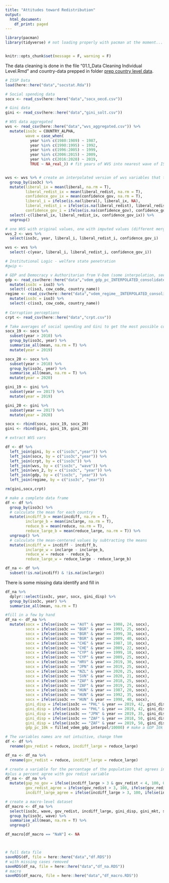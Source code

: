 ```yaml
---
title: "Attitudes toward Redistribution"
output:
  html_document:
    df_print: paged
---
```


```r
library(pacman)
library(tidyverse) # not loading properly with pacman at the moment... load this way for now


knitr::opts_chunk$set(message = F, warning = F)
```



The data cleaning is done in the file "01.1_Data Cleaning Individual Level.Rmd" and country-data prepped in folder [prep country level data](../data/prep country level data/).

```r
# ISSP Data
load(here::here("data","socstat.Rda"))

# Social spending data
socx <- read_csv(here::here("data","socx_oecd.csv"))

# Gini data
gini <- read_csv(here::here("data","gini_solt.csv"))

# WVS data aggregated
wvs <- read_csv(here::here("data","wvs_aggregated.csv")) %>%
  mutate(iso3c = COUNTRY_ALPHA,
         wave = case_when(
           year %in% c(1980:1989) ~ 1987,
           year %in% c(1990:1995) ~ 1992,
           year %in% c(1996:2005) ~ 1999,
           year %in% c(2006:2015) ~ 2009,
           year %in% c(2016:2020) ~ 2019,
           TRUE ~ NA_real_)) # fit years of WVS into nearest wave of ISSP 1987, 1992, 1999, 2009, 2019


wvs <- wvs %>% # create an interpolated version of wvs variables that takes the mean by country to fill in missing - most countries do not change much over time
  group_by(iso3c) %>%
  mutate(liberal_ix = mean(liberal, na.rm = T),
         liberal_redist_ix = mean(liberal_redist, na.rm = T),
         confidence_gov_ix = mean(confidence_gov, na.rm = T),
         liberal_i = ifelse(is.na(liberal), liberal_ix, NA),
         liberal_redist_i = ifelse(is.na(liberal_redist), liberal_redist_ix, NA),
         confidence_gov_i = ifelse(is.na(confidence_gov), confidence_gov_ix, NA)) %>%
  select(-c(liberal_ix, liberal_redist_ix, confidence_gov_ix)) %>%
  ungroup() 

# one WVS with original values, one with imputed values (different merge variables)
wvs_2 <- wvs %>%
  select(iso3c, year, liberal_i, liberal_redist_i, confidence_gov_i)

wvs <- wvs %>%
  select(-c(year, liberal_i, liberal_redist_i, confidence_gov_i))

# Institutional Logic - welfare state penetration
#gwip <- 

# GDP and Democracy v Authoritarian from V-Dem (some interpolation, see Breznau and Lanver 2021)
gdp <- read_csv(here::here("data","vdem_gdp_pc_INTERPOLATED_consolidated.csv")) %>%
  mutate(iso3c = iso3) %>%
  select(-c(iso3, cow_code, country_name))
regime <- read_csv(here::here("data","vdem_regime__INTERPOLATED_consolidated.csv")) %>%
  mutate(iso3c = iso3) %>%
  select(-c(iso3, cow_code, country_name))
  
# Corruption perceptions
crpt <- read_csv(here::here("data","crpt.csv"))

```



```r

# Take averages of social spending and Gini to get the most possible countries
socx_19 <- socx %>%
  subset(year > 2010) %>%
  group_by(iso3c, year) %>%
  summarise_all(mean, na.rm = T) %>%
  mutate(year = 2019)

socx_20 <- socx %>%
  subset(year > 2010) %>%
  group_by(iso3c, year) %>%
  summarise_all(mean, na.rm = T) %>%
  mutate(year = 2020)

gini_19 <- gini %>%
  subset(year == 2017) %>%
  mutate(year = 2019)

gini_20 <- gini %>%
  subset(year == 2017) %>%
  mutate(year = 2020)

socx <- rbind(socx, socx_19, socx_20)
gini <- rbind(gini, gini_19, gini_20)

# extract WVS vars

df <- df %>%
  left_join(gini, by = c("iso3c","year")) %>%
  left_join(socx, by = c("iso3c","year")) %>%
  left_join(crpt, by = c("iso3c")) %>%
  left_join(wvs, by = c("iso3c", "wave")) %>%
  left_join(wvs_2, by = c("iso3c", "year")) %>%
  left_join(gdp, by = c("iso3c", "year")) %>%
  left_join(regime, by = c("iso3c", "year"))

rm(gini,socx,crpt)
```


```r
# make a complete data frame
df <- df %>%
  group_by(iso3c) %>%
  # calculate the mean for each country
  mutate(incdiff_b = mean(incdiff, na.rm = T),
         inclarge_b = mean(inclarge, na.rm = T),
         reduce_b = mean(reduce, na.rm = T),
         reduce_large_b = mean(reduce_large, na.rm = T)) %>%
  ungroup() %>%
  # calculate the mean-centered values by subtracting the means
  mutate(incdiff_w = incdiff - incdiff_b,
         inclarge_w = inclarge - inclarge_b,
         reduce_w = reduce - reduce_b,
         reduce_large_w = reduce_large - reduce_large_b)

df_na <- df %>%
  subset(!is.na(incdiff) & !is.na(inclarge))
```

There is some missing data
identify and fill in

```r
df_na %>%
  dplyr::select(iso3c, year, socx, gini_disp) %>%
  group_by(iso3c, year) %>%
  summarise_all(mean, na.rm = T)

#fill in a few by hand
df_na <- df_na %>%
  mutate(socx = ifelse(iso3c == "AUT" & year == 1988, 24, socx),
         socx = ifelse(iso3c == "BGR" & year == 1993, 25, socx),
         socx = ifelse(iso3c == "BGR" & year == 1999, 38, socx),
         socx = ifelse(iso3c == "BGR" & year == 2009, 40, socx),
         socx = ifelse(iso3c == "CHE" & year == 1987, 10, socx),
         socx = ifelse(iso3c == "CHE" & year == 2009, 22, socx),
         socx = ifelse(iso3c == "CYP" & year == 1999, 18, socx),
         socx = ifelse(iso3c == "CYP" & year == 2009, 25, socx),
         socx = ifelse(iso3c == "HRV" & year == 2019, 30, socx),
         socx = ifelse(iso3c == "JPN" & year == 2019, 25, socx),
         socx = ifelse(iso3c == "NZL" & year == 2020, 25, socx),
         socx = ifelse(iso3c == "SVN" & year == 2020, 21, socx),
         socx = ifelse(iso3c == "ZAF" & year == 2018, 25, socx),
         socx = ifelse(iso3c == "ZAF" & year == 2019, 25, socx),
         socx = ifelse(iso3c == "HUN" & year == 1987, 20, socx),
         socx = ifelse(iso3c == "HUN" & year == 1992, 35, socx),
         socx = ifelse(iso3c == "HUN" & year == 1998, 40, socx),
         gini_disp = ifelse(iso3c == "PHL" & year == 2019, 42, gini_disp),
         gini_disp = ifelse(iso3c == "PHL" & year == 2019, 42, gini_disp),
         gini_disp = ifelse(iso3c == "JPN" & year == 2019, 35, gini_disp),
         gini_disp = ifelse(iso3c == "ZAF" & year == 2018, 50, gini_disp),
         gini_disp = ifelse(iso3c == "ZAF" & year == 2019, 50, gini_disp),
         gdp_pc_10k = filled_vdem_gdp_interpol/10000) # make a GDP 10k var


```




```r
# The variables names are not intuitive, change them
df <- df %>%
  rename(gov_redist = reduce, incdiff_large = reduce_large)

df_na <- df_na %>%
  rename(gov_redist = reduce, incdiff_large = reduce_large)

# create a variable for the percentage of the population that agrees income gap is too large, but does not agree govt is responsible to reduce it
#plus a percent agree with gov redist variable
df_na <- df_na %>%
  mutate(gap_no_gov = ifelse(incdiff_large > 3 & gov_redist < 4, 100, 0),
         gov_redist_agree = ifelse(gov_redist > 3, 100, ifelse(gov_redist < 3, 0, NA)),
         incdiff_large_agree = ifelse(incdiff_large > 3, 100, ifelse(incdiff_large < 3, 0, NA)))

# create a macro-level dataset
df_macro <- df_na %>%
  select(iso3c, wave, gov_redist, incdiff_large, gini_disp, gini_mkt, socx, socx_perhead, cpi15_20, liberal, liberal_i, liberal_redist, liberal_redist_i, confidence_gov, confidence_gov_i, democratic, gdp_pc_10k, regime, gap_no_gov, gov_redist_agree, incdiff_large_agree) %>%
  group_by(iso3c, wave) %>%
  summarise_all(mean, na.rm = T) %>%
  ungroup()

df_macro[df_macro == "NaN"] <- NA



# full data file
saveRDS(df, file = here::here("data","df.RDS"))
# with missing cases removed
saveRDS(df_na, file = here::here("data","df_na.RDS"))
# macro
saveRDS(df_macro, file = here::here("data","df_macro.RDS"))
```

